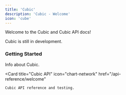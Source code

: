 ```yaml
---
title: 'Cubic'
description: 'Cubic - Welcome'
icon: 'cube'
---
```


Welcome to the Cubic and Cubic API docs!

<Note>Cubic is still in development.</Note>

### Getting Started
<CardGroup cols={2}>
  <Card
    title="About Cubic"
    icon="circle-info"
    href="/cubic/about"
  >
    Info about Cubic.
  </Card>

  <Card
    title="Cubic API"
    icon="chart-network"
    href="/api-reference/welcome"
  >
    Cubic API reference and testing.
  </Card>
</CardGroup>